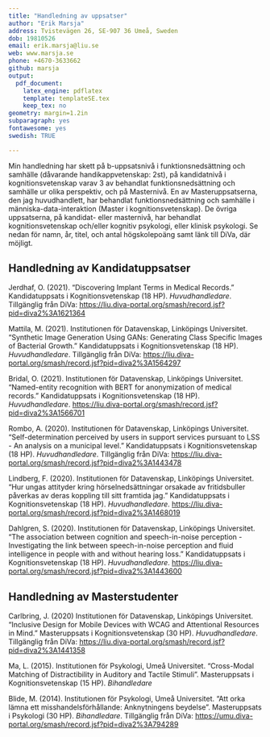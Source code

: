 ```yaml
---
title: "Handledning av uppsatser"
author: "Erik Marsja"
address: Tvistevägen 26, SE-907 36 Umeå, Sweden
dob: 19810526
email: erik.marsja@liu.se
web: www.marsja.se
phone: +4670-3633662
github: marsja
output:
  pdf_document:
    latex_engine: pdflatex
    template: templateSE.tex
    keep_tex: no
geometry: margin=1.2in
subparagraph: yes
fontawesome: yes
swedish: TRUE

---
```


Min handledning har skett på b-uppsatsnivå i funktionsnedsättning och samhälle (dåvarande handikappvetenskap: 2st), på kandidatnivå i kognitionsvetenskap varav 3 av  behandlat funktionsnedsättning och samhälle ur olika perspektiv, och på Masternivå. En av Masteruppsatserna, den jag huvudhandlett, har behandlat funktionsnedsättning och samhälle i människa-data-interaktion (Master i kognitionsvetenskap). De övriga uppsatserna, på kandidat- eller masternivå, har behandlat kognitionsvetenskap och/eller kognitiv psykologi, eller klinisk psykologi. Se nedan för namn, år, titel, och antal högskolepoäng samt länk till DiVa, där möjligt.


## Handledning av Kandidatuppsatser

Jerdhaf, O. (2021). "Discovering Implant Terms in Medical Records." Kandidatuppsats i Kognitionsvetenskap (18 HP). *Huvudhandledare*. Tillgänglig från DiVa: [https://liu.diva-portal.org/smash/record.jsf?pid=diva2%3A1621364](https://liu.diva-portal.org/smash/record.jsf?pid=diva2%3A1621364)

Mattila, M. (2021). Institutionen för Datavenskap, Linköpings Universitet. "Synthetic Image Generation Using GANs: Generating Class Specific Images of Bacterial Growth." Kandidatuppsats i Kognitionsvetenskap (18 HP). *Huvudhandledare*. Tillgänglig från DiVa: [https://liu.diva-portal.org/smash/record.jsf?pid=diva2%3A1564297](https://liu.diva-portal.org/smash/record.jsf?pid=diva2%3A1564297)

Bridal, O. (2021). Institutionen för Datavenskap, Linköpings Universitet. "Named-entity recognition with BERT for anonymization of medical records." Kandidatuppsats i Kognitionsvetenskap (18 HP). *Huvudhandledare*. [https://liu.diva-portal.org/smash/record.jsf?pid=diva2%3A1566701](https://liu.diva-portal.org/smash/record.jsf?pid=diva2%3A1566701)

Rombo, A. (2020). Institutionen för Datavenskap, Linköpings Universitet. "Self-determination perceived by
users in support services pursuant to LSS - An analysis on a municipal level." Kandidatuppsats i Kognitionsvetenskap (18 HP). *Huvudhandledare*. Tillgänglig från DiVa: [https://liu.diva-portal.org/smash/record.jsf?pid=diva2%3A1443478](https://liu.diva-portal.org/smash/record.jsf?pid=diva2%3A1443478)

Lindberg, F. (2020). Institutionen för Datavenskap, Linköpings Universitet. "Hur ungas attityder kring hörselnedsättningar orsakade av fritidsbuller påverkas av deras koppling till sitt framtida jag."  Kandidatuppsats i Kognitionsvetenskap (18 HP). *Huvudhandledare*. [https://liu.diva-portal.org/smash/record.jsf?pid=diva2%3A1468019](https://liu.diva-portal.org/smash/record.jsf?pid=diva2%3A1468019)

Dahlgren, S. (2020). Institutionen för Datavenskap, Linköpings Universitet. "The association between cognition and speech-in-noise perception - Investigating the link between speech-in-noise perception and fluid intelligence in people with and without hearing loss." Kandidatuppsats i Kognitionsvetenskap (18 HP). *Huvudhandledare*. [https://liu.diva-portal.org/smash/record.jsf?pid=diva2%3A1443600](https://liu.diva-portal.org/smash/record.jsf?pid=diva2%3A1443600)

## Handledning av Masterstudenter

Carlbring, J. (2020) Institutionen för Datavenskap, Linköpings Universitet. "Inclusive Design for Mobile Devices with WCAG and Attentional Resources in Mind." Masteruppsats i Kognitionsvetenskap (30 HP). *Huvudhandledare*. Tillgänglig från DiVa: [https://liu.diva-portal.org/smash/record.jsf?pid=diva2%3A1441358](https://liu.diva-portal.org/smash/record.jsf?pid=diva2%3A1441358)

Ma, L. (2015). Institutionen för Psykologi, Umeå Universitet. "Cross-Modal Matching of Distractibility in Auditory and Tactile Stimuli". Masteruppsats i Kognitionsvetenskap (15 HP). *Bihandledare*

Blide, M. (2014). Institutionen för Psykologi, Umeå Universitet. "Att orka lämna ett misshandelsförhållande: Anknytningens beydelse". Masteruppsats i Psykologi (30 HP). *Bihandledare*. Tillgänglig från DiVa: [https://umu.diva-portal.org/smash/record.jsf?pid=diva2%3A794289](https://umu.diva-portal.org/smash/record.jsf?pid=diva2%3A794289)